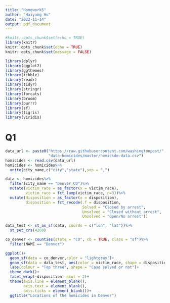 ```yaml
---
title: "Homework5"
author: "Haiyang Hu"
date: "2022-11-14"
output: pdf_document
---
```


```r
#knitr::opts_chunk$set(echo = TRUE)
library(knitr)
knitr::opts_chunk$set(echo = TRUE)
knitr::opts_chunk$set(message = FALSE)
```

```r
library(dplyr)
library(ggplot2)
library(ggthemes)
library(tibble)
library(readr)
library(tidyr)
library(stringr)
library(forcats)
library(broom)
library(purrr)
library(sf)
library(tigris)
library(viridis)
```
# Q1
```r
data_url <- paste0("https://raw.githubusercontent.com/washingtonpost/",
                   "data-homicides/master/homicide-data.csv")
homicides <- read.csv(data_url)
homicides <- homicides%>%
  unite(city_name,c("city","state"),sep = ",")

data <- homicides%>%
  filter(city_name == "Denver,CO")%>%
  mutate(victim_race = as_factor(x = victim_race),
         victim_race = fct_lump(victim_race, n=3))%>%
  mutate(disposition = as_factor(x = disposition),
         disposition = fct_recode(.f = disposition,
                                  Solved = "Closed by arrest",
                                  Unsolved = "Closed without arrest",
                                  Unsolved = "Open/No arrest"))

data_test <- st_as_sf(data, coords = c("lon", "lat"))%>%
  st_set_crs(4269)

co_denver <- counties(state = "CO", cb = TRUE, class = "sf")%>%
  filter(NAME == "Denver")

ggplot()+
  geom_sf(data = co_denver,color = "lightgray")+
  geom_sf(data = data_test, aes(color = victim_race, shape = disposition))+
  labs(colour = "Top three", shape = "Case solved or not")+
  theme_dark()+
  facet_wrap(~disposition, ncol = 2)+
  theme(axis.line = element_blank(),
        axis.text = element_blank(),
        axis.ticks = element_blank())+
  ggtitle("Locations of the homicides in Denver")
        
  
  
```